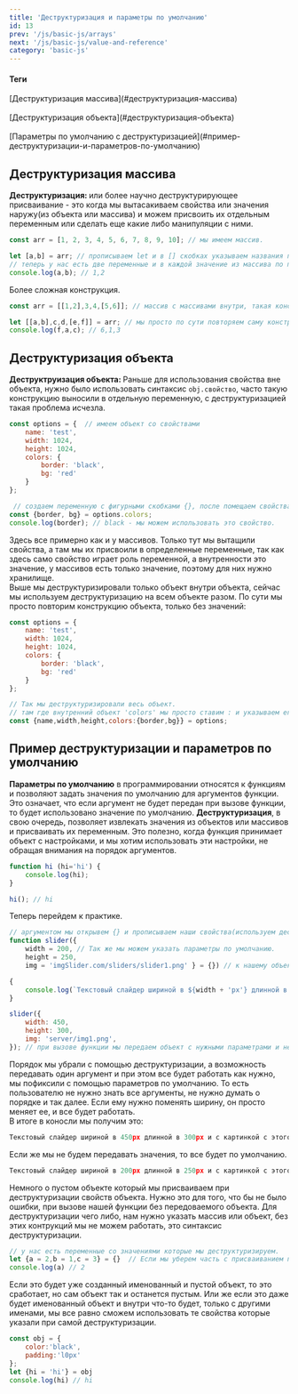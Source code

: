 ```yaml
---
title: 'Деструктуризация и параметры по умолчанию'
id: 13
prev: '/js/basic-js/arrays'
next: '/js/basic-js/value-and-reference'
category: 'basic-js'
---
```


<div className = 'mdHead'>

#### Теги
<div className = 'tag_js'> [Деструктуризация массива](#деструктуризация-массива) </div><br/>
<div className = 'tag_js'> [Деструктуризация объекта](#деструктуризация-объекта) </div><br/>
<div className = 'tag_js'> [Параметры по умолчанию с деструктуризацией](#пример-деструктуризации-и-параметров-по-умолчанию) </div>

</div>


##  Деструктуризация массива ##

<b> Деструктуризация: </b> или более научно деструктурирующее присваивание - это когда мы вытасакиваем свойства или значения наружу(из объекта или массива) и можем присвоить их отдельным переменным или сделать еще какие либо манипуляции с ними.
```javaScript
const arr = [1, 2, 3, 4, 5, 6, 7, 8, 9, 10]; // мы имеем массив.

let [a,b] = arr; // прописываем let и в [] скобках указываем названия переменных, далее оператор присваивания и массив который мы деструктуризируем
// теперь у нас есть две переменные и в каждой значение из массива по порядку.
console.log(a,b); // 1,2
```
Более сложная конструкция.
```javaScript
const arr = [[1,2],3,4,[5,6]]; // массив с массивами внутри, такая конструкция называется матрица.

let [[a,b],c,d,[e,f]] = arr; // мы просто по сути повторяем саму конструкцию с нужными переменными и все.
console.log(f,a,c); // 6,1,3
```
##  Деструктуризация объекта ##
<b> Деструктруизация объекта: </b> Раньше для использования свойства вне объекта, нужно было использовать синтаксис `obj.свойство`, часто такую конструкцию выносили в отдельную переменную, с деструктуризацией такая проблема исчезла.
```javaScript
const options = {  // имеем объект со свойствами
    name: 'test',
    width: 1024,
    height: 1024,
    colors: {
        border: 'black',
        bg: 'red'
    }
};

 // создаем переменную с фигурными скобками {}, после помещаем свойства, что хотим вытащить, а потом, откуда.
const {border, bg} = options.colors; 
console.log(border); // black - мы можем использовать это свойство.
```
Здесь все примерно как и у массивов.
Только тут мы вытащили свойства, а там мы их присвоили в определенные переменные, так как здесь само свойство играет роль переменной, а внутренности это значение, у массивов есть только значение, поэтому для них нужно хранилище.<br/>
Выше мы деструктуризировали только объект внутри объекта, сейчас мы используем деструктуризацию на всем объекте разом. По сути мы просто повторим конструкцию объекта, только без значений:
```javaScript
const options = { 
    name: 'test',
    width: 1024,
    height: 1024,
    colors: {
        border: 'black',
        bg: 'red'
    }
};

// Так мы деструктуризировали весь объект.
// там где внутренний объект 'colors' мы просто ставим : и указываем его свойства в {} скобках.
const {name,width,height,colors:{border,bg}} = options;
```

##  Пример деструктуризации и параметров по умолчанию ##
<b>Параметры по умолчанию</b> в программировании относятся к функциям и позволяют задать значения по умолчанию для аргументов функции. Это означает, что если аргумент не будет передан при вызове функции, то будет использовано значение по умолчанию.
<b>Деструктуризация</b>, в свою очередь, позволяет извлекать значения из объектов или массивов и присваивать их переменным. Это полезно, когда функция принимает объект с настройками, и мы хотим использовать эти настройки, не обращая внимания на порядок аргументов.

```javaScript
function hi (hi='hi') {
    console.log(hi);
}

hi(); // hi

```
Теперь перейдем к практике.
```javaScript
// аргументом мы открывем {} и прописываем наши свойства(используем деструктуризацию).
function slider({
    width = 200, // Так же мы можем указать параметры по умолчанию.
    height = 250,
    img = 'imgSlider.com/sliders/slider1.png' } = {}) // к нашему объекту присваиваем пустой объект {}.

{
    console.log(`Текстовый слайдер шириной в ${width + 'px'} длинной в ${height + 'px'} и с картинкой с этого адреса ${img}`)
}

slider({
    width: 450,
    height: 300,
    img: 'server/img1.png',
}); // при вызове функции мы передаем объект с нужными параметрами и не важно в каком они порядке.

```
Порядок мы убрали с помощью деструктуризации, а возможность передавать один аргумент и при этом все будет работать как нужно, мы пофиксили с помощью параметров по умолчанию.
То есть пользователю не нужно знать все аргументы, не нужно думать о порядке и так далее. Если ему нужно поменять ширину, он просто меняет ее, и все будет работать. </br>
В итоге в коносли мы получим это:
```javaScript
Текстовый слайдер шириной в 450px длинной в 300px и с картинкой с этого адреса server/img1.png
```
Если же мы не будем передавать значения, то все будет по умолчанию.
```javaScript
Текстовый слайдер шириной в 200px длинной в 250px и с картинкой с этого адреса imgSlider.com/sliders/slider1.png
```
Немного о пустом объекте который мы присваиваем при деструктуризации свойств объекта. Нужно это для того, что бы не было ошибки, при вызове нашей функции без передоваемого объекта.
Для деструктуризации чего либо, нам нужно указать массив или объект, без этих контрукций мы не можем работать, это синтаксис деструктуризации.
```javaScript
// у нас есть переменные со значениями которые мы деструктуризируем.
let {a = 2,b = 1,c = 3} = {}  // Если мы уберем часть c присваиванием пустого объекта = {}, то будет ошибка.
console.log(a) // 2
```
Если это будет уже созданный именованный и пустой объект, то это сработает, но сам объект так и останется пустым. 
Или же если это даже будет именованный объект и внутри что-то будет, только с другими именами, мы все равно сможем использовать те свойства которые указали при самой деструктуризации.
```javaScript
const obj = {
    color:'black',
    padding:'l0px'
};
let {hi = 'hi'} = obj
console.log(hi) // hi
```
